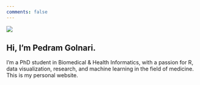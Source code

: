 ```yaml
---
comments: false
---
```


::: {.grid}

::: {.g-col-5}
![](profile.jpg)
:::

::: {.g-col-7}
# Hi, I'm Pedram Golnari.
I'm a PhD student in Biomedical & Health Informatics, with a passion for R, data visualization, research, and machine learning in the field of medicine. This is my personal website.
:::
:::